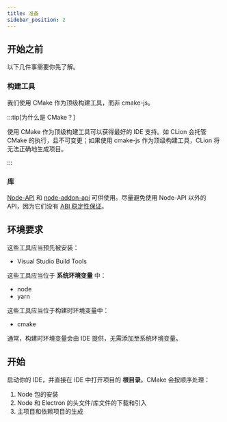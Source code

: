 ```yaml
---
title: 准备
sidebar_position: 2
---
```



<AreaDevelop />

## 开始之前

以下几件事需要你先了解。

### 构建工具

我们使用 CMake 作为顶级构建工具，而非 cmake-js。

:::tip[为什么是 CMake？]

使用 CMake 作为顶级构建工具可以获得最好的 IDE
支持。如 CLion 会托管 CMake 的执行，且不可变更；如果使用
cmake-js 作为顶级构建工具，CLion 将无法正确地生成项目。

:::

### 库

[Node-API](https://nodejs.org/dist/latest/docs/api/n-api.html)
和 [node-addon-api](https://github.com/nodejs/node-addon-api)
可供使用。尽量避免使用 Node-API 以外的 API，因为它们没有
[ABI 稳定性保证](https://nodejs.org/en/docs/guides/abi-stability/)。

## 环境要求

这些工具应当预先被安装：

- Visual Studio Build Tools

这些工具应当位于 **系统环境变量** 中：

- node
- yarn

这些工具应当位于构建时环境变量中：

- cmake

通常，构建时环境变量会由 IDE 提供，无需添加至系统环境变量。

## 开始

启动你的 IDE，并直接在 IDE 中打开项目的 **根目录**。CMake 会按顺序处理：

1. Node 包的安装
1. Node 和 Electron 的头文件/库文件的下载和引入
1. 主项目和依赖项目的生成
